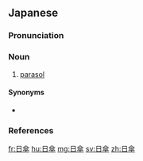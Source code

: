 ==Japanese==
{{ja-kanjitab|ひ|かさ|k2=がさ|r=y|yomi=k}}

===Pronunciation===
{{ja-pron|yomi=k|ひがさ|acc=2|acc_ref=DJR}}

===Noun===
{{ja-noun|ひがさ}}

# [[parasol]]

====Synonyms====
* {{ja-r|パラソル}}

===References===
<references/>

[[fr:日傘]]
[[hu:日傘]]
[[mg:日傘]]
[[sv:日傘]]
[[zh:日傘]]